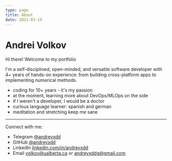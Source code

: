```yaml
---
type: page
title: About
date: 2021-03-19
---
```


# Andrei Volkov

Hi there! Welcome to my portfolio

I'm a self-disciplined, open-minded, and versatile software developer with 4+ years of hands-on experience: from building cross-platform apps to implementing numerical methods.

- coding for 10+ years - it's my passion
- at the moment, learning more about DevOps/MLOps on the side
- if I weren't a developer, I would be a doctor
- curious language learner: spanish and german
- meditation and stretching keep me sane

---

Connect with me:

- Telegram [@andreyxdd](https://t.me/andreyxdd)
- GitHub [@andreyxdd](https://github.com/andreyxdd)
- LinkedIn [linkedin.com/in/andreyxdd](https://www.linkedin.com/in/andreyxdd/)
- Email volkov@ualberta.ca or andreyxddg@gmail.com
